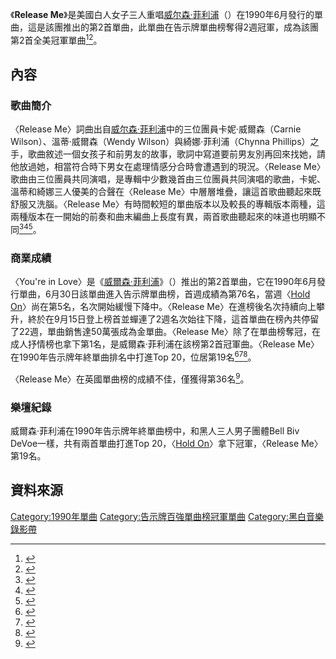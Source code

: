 
{{Infobox single 
| Name           = Release Me
| Cover          = 
| Border         = yes
| Artist         = [[威尔森·菲利浦|威爾森·菲利浦女子三重唱]]
| Album          = [[威爾森·菲利浦_(專輯)|威爾森·菲利浦]]
| B-side         = "Eyes Like Twins"
| Released       = 1990年6月
| Format         = 7" vinyl, 12" vinyl, [[CD|CD]]
| Recorded       = 1989年-1990年
| Genre          = [[流行音樂|流行音樂]]
| Length         = 3:46<small> (單曲版本)</small><br />4:56<small> (專輯版本)</small>
| Label          = SBK
| Writer         = 威爾森·菲利浦
| Producer       = Glen Ballard
| Audio sample?  =
| Certification  =
| Last single    = "[[Hold_On_(威爾森·菲利浦歌曲)|Hold On]]"<br>(1990)
| This single    = "'''Release Me'''"<br>(1990)
| Next single    = "Impulsive"<br>(1990)
| Misc           =
}}
《'''Release Me'''》是美國白人女子三人重唱[[威尔森·菲利浦|威尔森·菲利浦]]（{{lang-en|Wilson Phillips}}）在1990年6月發行的單曲，這是該團推出的第2首單曲，此單曲在告示牌單曲榜奪得2週冠軍，成為該團第2首全美冠軍單曲<ref>{{Cite web |url=http://www.billboard.com/artist/431449/wilson-phillips/chart?f=379 |title=美國告示牌官網威爾森·菲利浦作品總表 |accessdate=2016-05-13 |archive-date=2016-06-11 |archive-url=https://web.archive.org/web/20160611014922/http://www.billboard.com/artist/431449/wilson-phillips/chart?f=379 |dead-url=no }}</ref><ref>{{Cite web |url=http://www.rollingstone.com/music/artists/wilson-phillips |title=美國滾石雜誌官網威爾森·菲利浦藝人檔案 |accessdate=2016-05-13 |archive-date=2016-05-05 |archive-url=https://web.archive.org/web/20160505152632/http://www.rollingstone.com/music/artists/wilson-phillips |dead-url=no }}</ref>。

==內容==
===歌曲簡介===
〈Release Me〉詞曲出自[[威尔森·菲利浦|威尔森·菲利浦]]中的三位團員卡妮·威爾森（Carnie Wilson）、溫蒂·威爾森（Wendy Wilson）與綺娜·菲利浦（Chynna Phillips）之手，歌曲敘述一個女孩子和前男友的故事，歌詞中寫道要前男友別再回來找她，請他放過她，相當符合時下男女在處理情感分合時會遭遇到的現況。〈Release Me〉歌曲由三位團員共同演唱，是專輯中少數幾首由三位團員共同演唱的歌曲，卡妮、溫蒂和綺娜三人優美的合聲在〈Release Me〉中層層堆疊，讓這首歌曲聽起來既舒服又洗腦。〈Release Me〉有時間較短的單曲版本以及較長的專輯版本兩種，這兩種版本在一開始的前奏和曲末編曲上長度有異，兩首歌曲聽起來的味道也明顯不同<ref>{{Cite web |url=http://www.billboard.com/articles/chartbeat/497072/wilson-phillips-still-holding-on-with-new-album-tv-show-exclusive-video |title=美國告示牌官網2012-04-06音樂報導 |accessdate=2016-05-13 |archive-date=2016-08-03 |archive-url=https://web.archive.org/web/20160803064915/http://www.billboard.com/articles/chartbeat/497072/wilson-phillips-still-holding-on-with-new-album-tv-show-exclusive-video |dead-url=no }}</ref><ref>{{Cite web |url=http://www.billboard.com/articles/news/471190/wilson-phillips-gets-new-boost-from-bridesmaids-movie |title=美國告示牌官網2011-05-22音樂報導 |accessdate=2016-05-13 |archive-date=2016-05-13 |archive-url=https://web.archive.org/web/20160513190300/http://www.billboard.com/articles/news/471190/wilson-phillips-gets-new-boost-from-bridesmaids-movie |dead-url=no }}</ref><ref>{{Cite web |url=http://www.billboard.com/articles/pop-shop/girl-group-week/5901266/top-10-girl-groups-of-all-time |title=美國告示牌官網2015-03-05音樂報導 |accessdate=2016-05-13 |archive-date=2017-07-12 |archive-url=https://web.archive.org/web/20170712133110/http://www.billboard.com/articles/pop-shop/girl-group-week/5901266/top-10-girl-groups-of-all-time |dead-url=no }}</ref>。

===商業成績===
〈You're in Love〉是《[[威爾森·菲利浦_(專輯)|威爾森·菲利浦]]》（{{lang-en|Wilson Phillips}}）推出的第2首單曲，它在1990年6月發行單曲，6月30日該單曲進入告示牌單曲榜，首週成績為第76名，當週〈[[Hold_On_(威爾森·菲利浦歌曲)|Hold On]]〉尚在第5名，名次開始緩慢下降中。〈Release Me〉在進榜後名次持續向上攀升，終於在9月15日登上榜首並蟬連了2週名次始往下降，這首單曲在榜內共停留了22週，單曲銷售達50萬張成為金單曲。〈Release Me〉除了在單曲榜奪冠，在成人抒情榜也拿下第1名，是威爾森·菲利浦在該榜第2首冠軍曲。〈Release Me〉在1990年告示牌年終單曲排名中打進Top 20，位居第19名<ref>{{Cite web |url=https://www.riaa.com/gold-platinum/?tab_active=default-award&se=Wilson+Phillips#search_section |title=美國RIAA官網威爾森·菲利浦專輯單曲銷售數字 |accessdate=2016-05-13 |archive-date=2016-01-07 |archive-url=https://web.archive.org/web/20160107194130/http://www.riaa.com/gold-platinum/?tab_active=default-award&se=Wilson+Phillips#search_section |dead-url=no }}</ref><ref>{{Cite web |url=http://www.billboard.com/charts/hot-100/1990-06-30 |title=1990-06-30告示牌單曲榜 |accessdate=2016-05-13 |archive-date=2015-08-26 |archive-url=https://web.archive.org/web/20150826015435/http://www.billboard.com/charts/hot-100/1990-06-30 |dead-url=no }}</ref><ref>{{Cite web |url=http://www.billboard.com/charts/hot-100/1990-09-15 |title=1990-09-15告示牌單曲榜 |accessdate=2016-05-13 |archive-date=2015-02-04 |archive-url=https://web.archive.org/web/20150204064547/http://www.billboard.com/charts/hot-100/1990-09-15 |dead-url=no }}</ref>。

〈Release Me〉在英國單曲榜的成績不佳，僅獲得第36名<ref>{{Cite web |url=http://www.officialcharts.com/artist/26220/wilson-phillips/ |title=英國排行榜威爾森·菲利浦成績一攬表 |accessdate=2016-05-13 |archive-date=2016-05-12 |archive-url=https://web.archive.org/web/20160512194507/http://www.officialcharts.com/artist/26220/wilson-phillips/ |dead-url=no }}</ref>。

===樂壇紀錄===
威爾森·菲利浦在1990年告示牌年終單曲榜中，和黑人三人男子團體Bell Biv DeVoe一樣，共有兩首單曲打進Top 20，〈[[Hold_On_(威爾森·菲利浦歌曲)|Hold On]]〉拿下冠軍，〈Release Me〉第19名。

==資料來源==
{{reflist|3}}

[[Category:1990年單曲|Category:1990年單曲]]

[[Category:告示牌百強單曲榜冠軍單曲|Category:告示牌百強單曲榜冠軍單曲]]
[[Category:黑白音樂錄影帶|Category:黑白音樂錄影帶]]